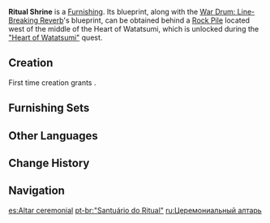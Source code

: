 {{Furnishing Infobox
|id             = 370601
|image          = Item Ritual Shrine.png
|category       = Building
|subcategory    = Inazuma
|quality        = 3
|adeptal_energy = 60
|load           = 50
|reduced_load   = 36
|description    = An ordinary shrine made from Otogi Wood.<br />Shrines shoulder the faith that the people of [[Inazuma]] have in the [[Raiden Shogun]]. As such, praying at these shrines is regarded by some as the most important of rituals. Thus, they will come forth while wearing and looking their best, having made most careful preparations.<br />As for the valiant and loyal servants of the [[Shogunate]], these shrines also serve as a warning that they must always bear the Almighty Shogun's ideals in mind, and be prepared to sacrifice their all for the cause.
|mention        = Raiden Shogun
|blueprint      = [[Rock Pile]] on the west side of the [["Heart of Watatsumi"]] quest area
}}
'''Ritual Shrine''' is a [[Furnishing]]. Its blueprint, along with the [[War Drum: Line-Breaking Reverb]]'s blueprint, can be obtained behind a [[Rock Pile]] located west of the middle of the Heart of Watatsumi, which is unlocked during the [["Heart of Watatsumi"]] quest.

==Creation==
First time creation grants {{Item|Trust|24|x=}}.
{{Recipe
|type = Creation
|time = 14h
|Otogi Wood = 8
|sort = Otogi Wood
}}

==Furnishing Sets==
{{Craft Usage}}

==Other Languages==
{{Other Languages
|en      = Ritual Shrine
|zhs     = 「恒诰之龛」
|zhs_rm  = "Hénggào zhī Kān"
|zht     = 「恆誥之龕」
|zht_rm  = "Hénggào zhī Kān"
|zh_tl   = 
|ja      = 「戒めの祠」
|ja_rm   = "Imashime no Hokora"
|ja_tl   = "Shrine of Admonition"
|ko      = 「항고의 감실」
|ko_rm   = "Hanggo-ui Gamsil"
|ko_tl   = "Tabernacle of All times Inform"
|es      = Altar ceremonial
|es_tl   = Ceremonial Altar
|fr      = Autel de rituel
|fr_tl   = Ritual Altar
|ru      = Церемониальный алтарь
|ru_tl   = Ceremonial Altar
|th      = "ศาลเจ้าแห่งพิธีกรรม"
|th_rm   = 
|th_tl   = 
|vi      = Đền Vĩnh Hằng
|vi_tl   = 
|de      = „Schrein des Rituals“
|de_tl   = "Shrine of the Ritual"
|id      = Kuil Ritual
|id_tl   = Ritual Shrine
|pt      = Santuário do Ritual
|pt_tl   = 
|tr      = Ayin Tapınağı
|tr_tl   = 
|it      = Altare rituale
|it_tl   = 
}}

==Change History==
{{Change History|2.1}}

==Navigation==
{{Furnishing Navbox|exterior}}

[[es:Altar ceremonial]]
[[pt-br:"Santuário do Ritual"]]
[[ru:Церемониальный алтарь]]